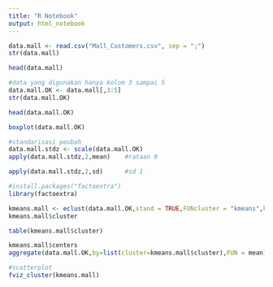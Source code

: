 ---
title: "R Notebook"
output: html_notebook
---


```{r}
data.mall <- read.csv("Mall_Customers.csv", sep = ";")
str(data.mall)
```

```{r}
head(data.mall)
```

```{r}
#data yang digunakan hanya kolom 3 sampai 5
data.mall.OK <- data.mall[,3:5]
str(data.mall.OK)
```

```{r}
head(data.mall.OK)

```

```{r}
boxplot(data.mall.OK)
```

```{r}
#standarisasi peubah
data.mall.stdz <- scale(data.mall.OK)
apply(data.mall.stdz,2,mean)    #rataan 0
```

```{r}
apply(data.mall.stdz,2,sd)      #sd 1
```

```{r}
#install.packages("factoextra")
library(factoextra)
```

```{r}
kmeans.mall <- eclust(data.mall.OK,stand = TRUE,FUNcluster = "kmeans",k=4,graph = T)
kmeans.mall$cluster
```

```{r}
table(kmeans.mall$cluster)
```

```{r}
kmeans.mall$centers
aggregate(data.mall.OK,by=list(cluster=kmeans.mall$cluster),FUN = mean)
```

```{r}
#scatterplot
fviz_cluster(kmeans.mall)
```
```{r}

```
```{r}

```












